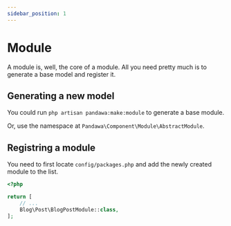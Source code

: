 ```yaml
---
sidebar_position: 1
---
```



# Module

A module is, well, the core of a module. All you need pretty much is to generate a base model and register it.

## Generating a new model

You could run `php artisan pandawa:make:module` to generate a base module.

<ReadMore url="/docs/getting-started/cli" label="CLI" />

Or, use the namespace at `Pandawa\Component\Module\AbstractModule`.

<Template>

```php
<?php

declare(strict_types=1);

// highlight-next-line
namespace <Namespace>\<Folder>;

use Pandawa\Component\Module\AbstractModule;

// highlight-next-line
final class <Name>Module extends AbstractModule {
    //->
}
```

</Template>

## Registring a module

You need to first locate `config/packages.php` and add the newly created module to the list.

<Example>

```php
<?php

return [
    // ...
    Blog\Post\BlogPostModule::class,
];
```

</Example>
